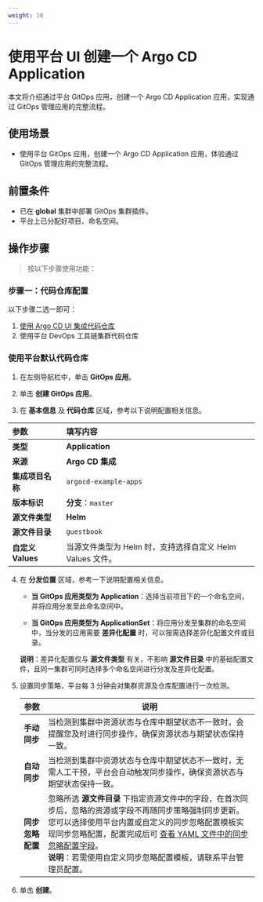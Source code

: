 ```yaml
---
weight: 10
---
```


# 使用平台 UI 创建一个 Argo CD Application

本文将介绍通过平台 GitOps 应用，创建一个 Argo CD Application 应用，实现通过 GitOps 管理应用的完整流程。

## 使用场景

- 使用平台 GitOps 应用，创建一个 Argo CD Application 应用，体验通过 GitOps 管理应用的完整流程。

## 前置条件

- 已在 **global** 集群中部署 GitOps 集群插件。
- 平台上已分配好项目、命名空间。

## 操作步骤

> 按以下步骤使用功能：

### 步骤一：代码仓库配置
以下步骤二选一即可：
1. [使用 Argo CD UI 集成代码仓库](../how_to/argocd_git.mdx)
2. 使用平台 DevOps 工具链集群代码仓库

### 使用平台默认代码仓库

1. 在左侧导航栏中，单击 **GitOps 应用**。

2. 单击 **创建 GitOps 应用**。

3. 在 **基本信息** 及 **代码仓库** 区域，参考以下说明配置相关信息。

|   **参数**                       | **填写内容** | 
| :----- | :--------------------------------- |
|   **类型**                       |**Application**|
|   **来源**                       |**Argo CD 集成**|
|  **集成项目名称**                 | `argocd-example-apps`|
|  **版本标识**                     |**分支**：`master`|
|  **源文件类型**                   | **Helm**|   
|  **源文件目录**                   |`guestbook`|   
|  **自定义 Values**               | 当源文件类型为 Helm 时，支持选择自定义 Helm Values 文件。|  

4. 在 **分发位置** 区域，参考一下说明配置相关信息。

    - **当 GitOps 应用类型为 Application**：选择当前项目下的一个命名空间，并将应用分发至此命名空间中。

    - **当 GitOps 应用类型为 ApplicationSet**：将应用分发至集群的命名空间中，当分发的应用需要 **差异化配置** 时，可以按需选择差异化配置文件或目录。

     **说明**：差异化配置仅与 **源文件类型** 有关，不影响 **源文件目录** 中的基础配置文件，且同一集群可同时选择多个命名空间进行分发及差异化配置。

5. 设置同步策略，平台每 3 分钟会对集群资源及仓库配置进行一次检测。

    |参数| 说明                                                         |
    | --------------------- | ------------------------------------------------------------ |
    |**手动同步**| 当检测到集群中资源状态与仓库中期望状态不一致时，会提醒您及时进行同步操作，确保资源状态与期望状态保持一致。|
    |**自动同步**| 当检测到集群中资源状态与仓库中期望状态不一致时，无需人工干预，平台会自动触发同步操作，确保资源状态与期望状态保持一致。 |
    |**同步忽略配置**|忽略所选 **源文件目录** 下指定资源文件中的字段，在首次同步后，忽略的资源或字段不再随同步策略强制同步更新。您可以选择使用平台内置或自定义的同步忽略配置模板实现同步忽略配置，配置完成后可 [查看 YAML 文件中的同步忽略配置字段](#viewyaml)。<br/>**说明**：若需使用自定义同步忽略配置模板，请联系平台管理员配置。|   

6. 单击 **创建**。
